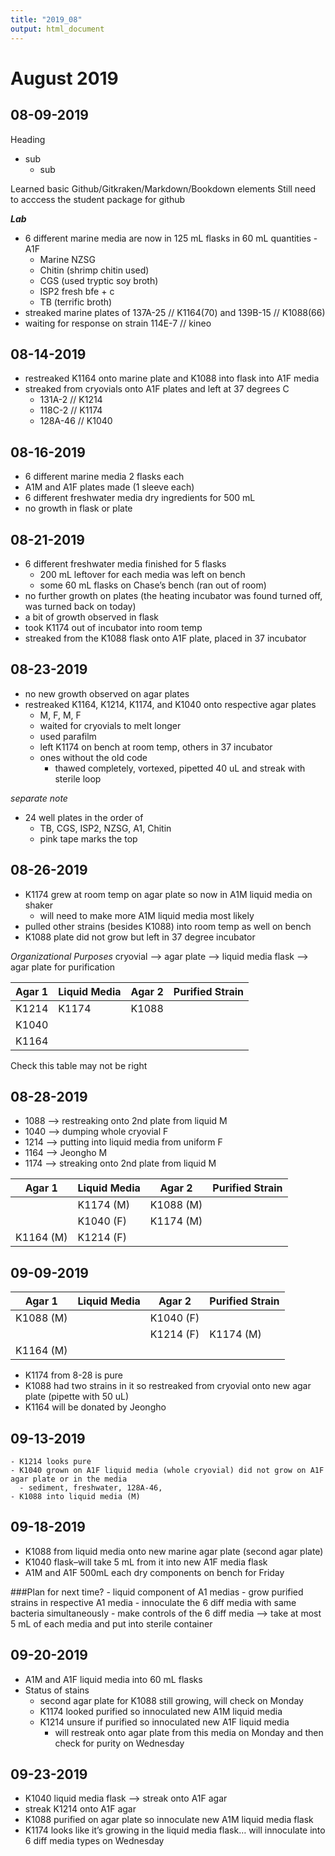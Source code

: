 ```yaml
---
title: "2019_08"
output: html_document
---
```


# August 2019
## 08-09-2019
Heading

  - sub
    - sub
  
Learned basic Github/Gitkraken/Markdown/Bookdown elements
Still need to acccess the student package for github

__*Lab*__

  - 6 different marine media are now in 125 mL flasks in 60 mL quantities
    -A1F
    - Marine NZSG
    - Chitin (shrimp chitin used)
    - CGS (used tryptic soy broth)
    - ISP2 fresh bfe + c
    - TB (terrific broth)
    
  - streaked marine plates of 137A-25 // K1164(70) and 139B-15 // K1088(66)
  - waiting for response on strain 114E-7 // kineo
  
## 08-14-2019

  - restreaked K1164 onto marine plate and K1088 into flask into A1F media
  - streaked from cryovials onto A1F plates and left at 37 degrees C
    - 131A-2 // K1214
    - 118C-2 // K1174
    - 128A-46 // K1040
    
## 08-16-2019
  - 6 different marine media 2 flasks each
  - A1M and A1F plates made (1 sleeve each)
  - 6 different freshwater media dry ingredients for 500 mL
  - no growth in flask or plate
  
## 08-21-2019
  - 6 different freshwater media finished for 5 flasks
    - 200 mL leftover for each media was left on bench
    - some 60 mL flasks on Chase's bench (ran out of room)
  - no further growth on plates (the heating incubator was found turned off, was turned back on today)
  - a bit of growth observed in flask
  - took K1174 out of incubator into room temp
  - streaked from the K1088 flask onto A1F plate, placed in 37 incubator

## 08-23-2019
  - no new growth observed on agar plates
  - restreaked K1164, K1214, K1174, and K1040 onto respective agar plates 
    - M, F, M, F
    - waited for cryovials to melt longer
    - used parafilm
    - left K1174 on bench at room temp, others in 37 incubator
    - ones without the old code 
      - thawed completely, vortexed, pipetted 40 uL and streak with sterile loop
    
*separate note*

  - 24 well plates in the order of
    - TB, CGS, ISP2, NZSG, A1, Chitin
    - pink tape marks the top 
    
## 08-26-2019
  - K1174 grew at room temp on agar plate so now in A1M liquid media on shaker
    - will need to make more A1M liquid media most likely
  - pulled other strains (besides K1088) into room temp as well on bench
  - K1088 plate did not grow but left in 37 degree incubator
  
*Organizational Purposes*
cryovial --> agar plate --> liquid media flask --> agar plate for purification

| Agar 1 | Liquid Media | Agar 2 | Purified Strain |
| ------ | ------------ | ------ | --------------- |
| K1214  | K1174        | K1088  |                 |
| K1040  |              |        |                 |
| K1164  |              |        |                 |

Check this table may not be right

## 08-28-2019
  - 1088 --> restreaking onto 2nd plate from liquid M
  - 1040 --> dumping whole cryovial F
  - 1214 --> putting into liquid media from uniform F
  - 1164 --> Jeongho M
  - 1174 --> streaking onto 2nd plate from liquid M
  

| Agar 1    | Liquid Media | Agar 2    | Purified Strain |
| ------    | ------------ | ------    | --------------- |
|           | K1174 (M)    | K1088 (M) |                 |
|           | K1040 (F)    | K1174 (M) |                 |
| K1164 (M) | K1214 (F)    |           |                 |

## 09-09-2019

| Agar 1    | Liquid Media | Agar 2    | Purified Strain |
| ------    | ------------ | ------    | --------------- |
| K1088 (M) |              | K1040 (F) |                 |
|           |              | K1214 (F) |    K1174 (M)    |
| K1164 (M) |              |           |                 |
 

  - K1174 from 8-28 is pure
  - K1088 had two strains in it so restreaked from cryovial onto new agar plate (pipette with 50 uL)
  - K1164 will be donated by Jeongho
  
  
## 09-13-2019
  
    - K1214 looks pure 
    - K1040 grown on A1F liquid media (whole cryovial) did not grow on A1F agar plate or in the media 
      - sediment, freshwater, 128A-46,
    - K1088 into liquid media (M)

## 09-18-2019

  - K1088 from liquid media onto new marine agar plate (second agar plate)
  - K1040 flask--will take 5 mL from it into new A1F media flask
  - A1M and A1F 500mL each dry components on bench for Friday

###Plan for next time?
  - liquid component of A1 medias
  - grow purified strains in respective A1 media
  - innoculate the 6 diff media with same bacteria simultaneously
  - make controls of the 6 diff media --> take at most 5 mL of each media and put into sterile container
  
## 09-20-2019
  - A1M and A1F liquid media into 60 mL flasks
  - Status of stains
    - second agar plate for K1088 still growing, will check on Monday
    - K1174 looked purified so innoculated new A1M liquid media
    - K1214 unsure if purified so innoculated new A1F liquid media
      - will restreak onto agar plate from this media on Monday and then check for purity on Wednesday 

## 09-23-2019
  - K1040 liquid media flask --> streak onto A1F agar
  - streak K1214 onto A1F agar
  - K1088 purified on agar plate so innoculate new A1M liquid media flask
  - K1174 looks like it's growing in the liquid media flask... will innoculate into 6 diff media types on Wednesday
